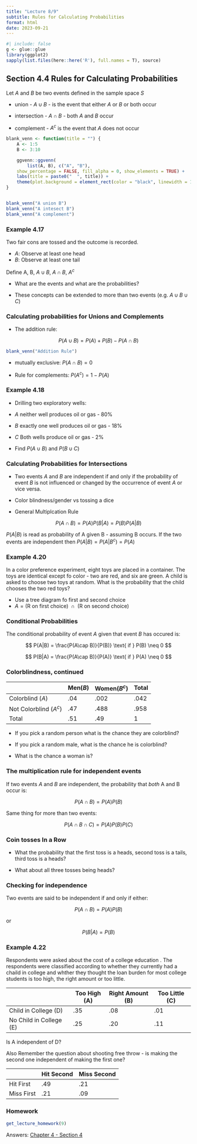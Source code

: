 ```yaml
---
title: "Lecture 8/9"
subtitle: Rules for Calculating Probabilities
format: html
date: 2023-09-21
---
```


```r
#| include: false
g <- glue::glue
library(ggplot2)
sapply(list.files(here::here('R'), full.names = T), source)
```

## Section 4.4 Rules for Calculating Probabilities

Let *A* and *B* be two events defined in the sample space *S*

-   union - $A \cup B$ - is the event that either *A* or *B* or both occur

-   intersection - $A \cap B$ - both *A* and *B* occur

-   complement - $A^c$ is the event that *A* does not occur

```r

blank_venn <- function(title = "") {
    A <- 1:5
    B <- 3:10

    ggvenn::ggvenn(
        list(A, B), c("A", "B"), 
    show_percentage = FALSE, fill_alpha = 0, show_elements = TRUE) +
    labs(title = paste0("  ", title)) +
    theme(plot.background = element_rect(color = "black", linewidth = 1))
}


blank_venn("A union B")
blank_venn("A intesect B")
blank_venn("A complement")
```

### Example 4.17

Two fair cons are tossed and the outcome is recorded.

-   *A*: Observe at least one head
-   *B*: Observe at least one tail

Define A, B, $A \cup B$, $A \cap B$, $A^c$

-   What are the events and what are the probabilities?

-   These concepts can be extended to more than two events (e.g. $A \cup B \cup C$)

### Calculating probabilities for Unions and Complements

-   The addition rule:

$$
P (A \cup B) = P(A) + P(B) - P(A \cap B)
$$

```r
blank_venn("Addition Rule")
```

-   mutually exclusive: $P(A \cap B) = 0$

-   Rule for complements: $P(A^c) = 1 - P(A)$

### Example 4.18

-   Drilling two exploratory wells:

-   *A* neither well produces oil or gas - 80%

-   *B* exactly one well produces oil or gas - 18%

-   *C* Both wells produce oil or gas - 2%

-   Find $P(A \cup B)$ and $P(B \cup C)$

### Calculating Probabilities for Intersections

-   Two events *A* and *B* are independent if and only if the probability of event *B* is not influenced or changed by the occurrence of event *A* or vice versa.

-   Color blindness/gender vs tossing a dice

-   General Multiplcation Rule

$$
P(A \cap B) = P(A)P(B|A) = P(B)P(A|B)
$$

$P(A|B)$ is read as probability of A given B - assuming B occurs. If the two events are independent then $P(A|B) = P(A|B^c) = P(A)$

### Example 4.20

In a color preference experiment, eight toys are placed in a container. The toys are identical except fo color - two are red, and six are green. A child is asked to choose two toys at random. What is the probability that the child chooses the two red toys?

-   Use a tree diagram fo first and second choice
-   $A = \text{(R on first choice) } \cap \text{ (R on second choice)}$

### Conditional Probabilities

The conditional probability of event *A* given that event *B* has occured is:

$$
P(A|B) = \frac{P(A\cap B)}{P(B)} \text{  if  } P(B) \neq 0
$$

$$
P(B|A) = \frac{P(A\cap B)}{P(A)} \text{  if  } P(A) \neq 0
$$

### Colorblindness, continued

|                        | Men($B$) | Women($B^c$) | Total |
|------------------------|----------|--------------|-------|
| Colorblind ($A$)       | .04      | .002         | .042  |
| Not Colorblind ($A^c$) | .47      | .488         | .958  |
| Total                  | .51      | .49          | 1     |

-   If you pick a random person what is the chance they are colorblind?

-   If you pick a random male, what is the chance he is colorblind?

-   What is the chance a woman is?

### The multiplication rule for independent events

If two events *A* and *B* are independent, the probability that *both* A and B occur is:

$$
P(A \cap B) = P(A)P(B)
$$

Same thing for more than two events:

$$
P(A \cap B \cap C) = P(A)P(B)P(C)
$$

### Coin tosses  In a Row

-   What the probability that the first toss is a heads, second toss is a tails, third toss is a heads?

-   What about all three tosses being heads?

### Checking for independence

Two events are said to be independent if and only if either:

$$
P(A\cap B) = P(A)P(B)
$$

or

$$
P(B|A) = P(B)
$$

### Example 4.22

Respondents were asked about the cost of a college education . The respondents were classified according to whether they currently had a chaild in college and whther they thought the loan burden for most college students is too high, the right amount or too little.

|                         | Too High (A) | Right Amount (B) | Too Little (C) |
|-------------------------|--------------|------------------|----------------|
| Child in College (D)    | .35          | .08              | .01            |
| No Child in College (E) | .25          | .20              | .11            |

Is A independent of D?

Also Remember the question about shooting free throw - is making the second one independent of making the first one?

|            | Hit Second | Miss Second |
|------------|------------|-------------|
| Hit First  | .49        | .21         |
| Miss First | .21        | .09         |

### Homework

```r
get_lecture_homework(9)
```

Answers: [Chapter 4 - Section 4](/homework/chapter-04.qmd#section-4.4)